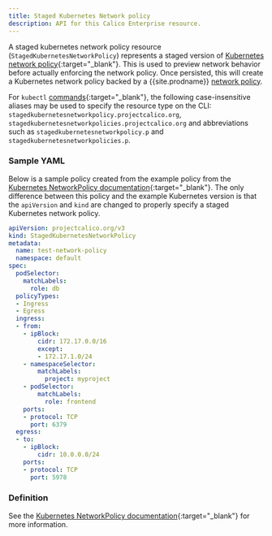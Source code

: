 ```yaml
---
title: Staged Kubernetes Network policy
description: API for this Calico Enterprise resource. 
---
```


A staged kubernetes network policy resource (`StagedKubernetesNetworkPolicy`) represents a staged version
of [Kubernetes network policy](https://kubernetes.io/docs/concepts/services-networking/network-policies){:target="_blank"}.
This is used to preview network behavior before actually enforcing the network policy. Once persisted, this
will create a Kubernetes network policy backed by a {{site.prodname}}
[network policy]({{site.baseurl}}/reference/resources/networkpolicy).

For `kubectl` [commands](https://kubernetes.io/docs/reference/kubectl/overview/){:target="_blank"}, the following case-insensitive aliases
may be used to specify the resource type on the CLI:
`stagedkubernetesnetworkpolicy.projectcalico.org`, `stagedkubernetesnetworkpolicies.projectcalico.org` and abbreviations such as
`stagedkubernetesnetworkpolicy.p` and `stagedkubernetesnetworkpolicies.p`.

### Sample YAML

Below is a sample policy created from the example policy from the
[Kubernetes NetworkPolicy documentation](https://kubernetes.io/docs/concepts/services-networking/network-policies/#the-networkpolicy-resource){:target="_blank"}.
The only difference between this policy and the example Kubernetes version is that the `apiVersion` and `kind` are changed
to properly specify a staged Kubernetes network policy.

```yaml
apiVersion: projectcalico.org/v3
kind: StagedKubernetesNetworkPolicy
metadata:
  name: test-network-policy
  namespace: default
spec:
  podSelector:
    matchLabels:
      role: db
  policyTypes:
  - Ingress
  - Egress
  ingress:
  - from:
    - ipBlock:
        cidr: 172.17.0.0/16
        except:
        - 172.17.1.0/24
    - namespaceSelector:
        matchLabels:
          project: myproject
    - podSelector:
        matchLabels:
          role: frontend
    ports:
    - protocol: TCP
      port: 6379
  egress:
  - to:
    - ipBlock:
        cidr: 10.0.0.0/24
    ports:
    - protocol: TCP
      port: 5978
```

### Definition
See the [Kubernetes NetworkPolicy documentation](https://v1-21.docs.kubernetes.io/docs/reference/generated/kubernetes-api/v1.21/#networkpolicyspec-v1-networking-k8s-io){:target="_blank"}
for more information.
